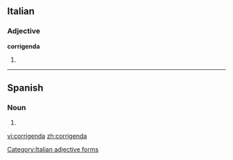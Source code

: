 ==Italian==

===Adjective===
'''corrigenda''' {{f}}

# {{feminine of|[[corrigendo]]}}

[[Category:Italian adjective forms]]

----

==Spanish==

===Noun===
{{infl|es|noun form}}

# {{inflection of|corrigendum||plural|lang=es}}

[[vi:corrigenda]]
[[zh:corrigenda]]
